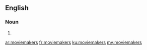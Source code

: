 ==English==

===Noun===
{{head|en}}

# {{plural of|moviemaker}}

[[ar:moviemakers]]
[[fr:moviemakers]]
[[ku:moviemakers]]
[[my:moviemakers]]